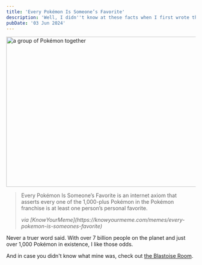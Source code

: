 ```yaml
---
title: 'Every Pokémon Is Someone’s Favorite'
description: 'Well, I didn''t know at these facts when I first wrote this.'
pubDate: '03 Jun 2024'
---
```


<picture>
	<source srcset="/images/lots-of-pokemon.webp"/>
	<img src="/images/lots-of-pokemon.jpg" loading="eager" width="800" height="400" alt="a group of Pokémon together"/>
</picture>

<blockquote>
	<p>Every Pokémon Is Someone’s Favorite is an internet axiom that asserts every one of the 1,000-plus Pokémon in the Pokémon franchise is at least one person’s personal favorite.</p>
	<cite>via [KnowYourMeme](https://knowyourmeme.com/memes/every-pokemon-is-someones-favorite)</cite>
</blockquote>

Never a truer word said. With over 7 billion people on the planet and just over 1,000 Pokémon in existence, I like those odds.

And in case you didn't know what mine was, check out [the Blastoise Room](/rooms/blastoise/).